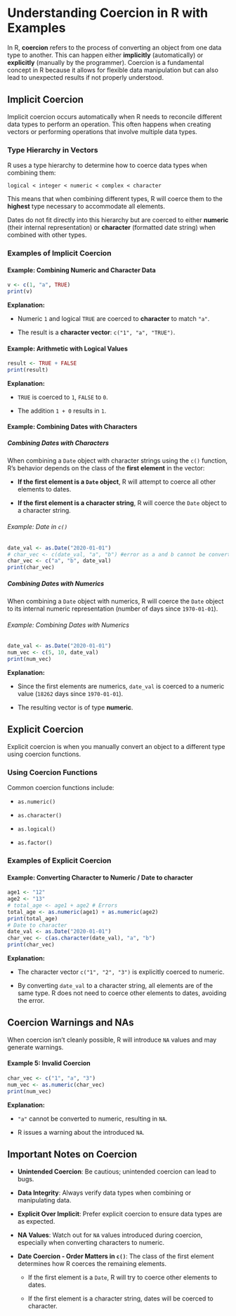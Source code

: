 # Understanding Coercion in R with Examples

In R, **coercion** refers to the process of converting an object from one data type to another. This can happen either **implicitly** (automatically) or **explicitly** (manually by the programmer). Coercion is a fundamental concept in R because it allows for flexible data manipulation but can also lead to unexpected results if not properly understood.

## Implicit Coercion

Implicit coercion occurs automatically when R needs to reconcile different data types to perform an operation. This often happens when creating vectors or performing operations that involve multiple data types.

### Type Hierarchy in Vectors

R uses a type hierarchy to determine how to coerce data types when combining them:

`logical < integer < numeric < complex < character`

This means that when combining different types, R will coerce them to the **highest** type necessary to accommodate all elements.

Dates do not fit directly into this hierarchy but are coerced to either **numeric** (their internal representation) or **character** (formatted date string) when combined with other types.

### Examples of Implicit Coercion

#### Example: Combining Numeric and Character Data

```r
v <- c(1, "a", TRUE)
print(v)

```

**Explanation:**

-   Numeric `1` and logical `TRUE` are coerced to **character** to match `"a"`.

-   The result is a **character vector**: `c("1", "a", "TRUE")`.

#### Example: Arithmetic with Logical Values

```r
result <- TRUE + FALSE
print(result)
```

**Explanation:**

-   `TRUE` is coerced to `1`, `FALSE` to `0`.

-   The addition `1 + 0` results in `1`.

#### Example: Combining Dates with Characters

##### Combining Dates with Characters

When combining a `Date` object with character strings using the `c()` function, R's behavior depends on the class of the **first element** in the vector:

-   **If the first element is a `Date` object**, R will attempt to coerce all other elements to dates.

-   **If the first element is a character string**, R will coerce the `Date` object to a character string.

###### Example: Date in `c()`

```r
date_val <- as.Date("2020-01-01")
# char_vec <- c(date_val, "a", "b") #error as a and b cannot be converted to date
char_vec <- c("a", "b", date_val)
print(char_vec)
```

##### Combining Dates with Numerics

When combining a `Date` object with numerics, R will coerce the `Date` object to its internal numeric representation (number of days since `1970-01-01`).

###### Example: Combining Dates with Numerics

```r
date_val <- as.Date("2020-01-01")
num_vec <- c(5, 10, date_val)
print(num_vec)
```

**Explanation:**

-   Since the first elements are numerics, `date_val` is coerced to a numeric value (`18262` days since `1970-01-01`).

-   The resulting vector is of type **numeric**.

## Explicit Coercion

Explicit coercion is when you manually convert an object to a different type using coercion functions.

### Using Coercion Functions

Common coercion functions include:

-   `as.numeric()`

-   `as.character()`

-   `as.logical()`

-   `as.factor()`

### Examples of Explicit Coercion

#### Example: Converting Character to Numeric / Date to character

```r
age1 <- "12"
age2 <- "13"
# total_age <- age1 + age2 # Errors
total_age <- as.numeric(age1) + as.numeric(age2)
print(total_age)
# Date to character
date_val <- as.Date("2020-01-01")
char_vec <- c(as.character(date_val), "a", "b")
print(char_vec)

```

**Explanation:**

-   The character vector `c("1", "2", "3")` is explicitly coerced to numeric.

-   By converting `date_val` to a character string, all elements are of the same type. R does not need to coerce other elements to dates, avoiding the error.

## Coercion Warnings and NAs

When coercion isn't cleanly possible, R will introduce `NA` values and may generate warnings.

#### Example 5: Invalid Coercion

```r
char_vec <- c("1", "a", "3")
num_vec <- as.numeric(char_vec)
print(num_vec)

```

**Explanation:**

-   `"a"` cannot be converted to numeric, resulting in `NA`.

-   R issues a warning about the introduced `NA`.

## Important Notes on Coercion

-   **Unintended Coercion**: Be cautious; unintended coercion can lead to bugs.

-   **Data Integrity**: Always verify data types when combining or manipulating data.

-   **Explicit Over Implicit**: Prefer explicit coercion to ensure data types are as expected.

-   **NA Values**: Watch out for `NA` values introduced during coercion, especially when converting characters to numeric.

-   **Date Coercion - Order Matters in `c()`**: The class of the first element determines how R coerces the remaining elements.

    -   If the first element is a `Date`, R will try to coerce other elements to dates.

    -   If the first element is a character string, dates will be coerced to character.
